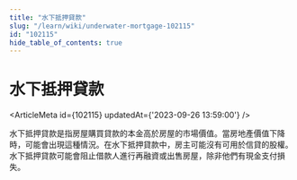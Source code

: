 ```yaml
---
title: "水下抵押貸款"
slug: "/learn/wiki/underwater-mortgage-102115"
id: "102115"
hide_table_of_contents: true
---
```



# 水下抵押貸款

<ArticleMeta id={102115} updatedAt={'2023-09-26 13:59:00'} />
<div className='border-solid border-b border-t-0 my-4 border-[var(--ifm-color-gray-300)]' />

水下抵押貸款是指房屋購買貸款的本金高於房屋的市場價值。當房地產價值下降時，可能會出現這種情況。在水下抵押貸款中，房主可能沒有可用於信貸的股權。水下抵押貸款可能會阻止借款人進行再融資或出售房屋，除非他們有現金支付損失。
